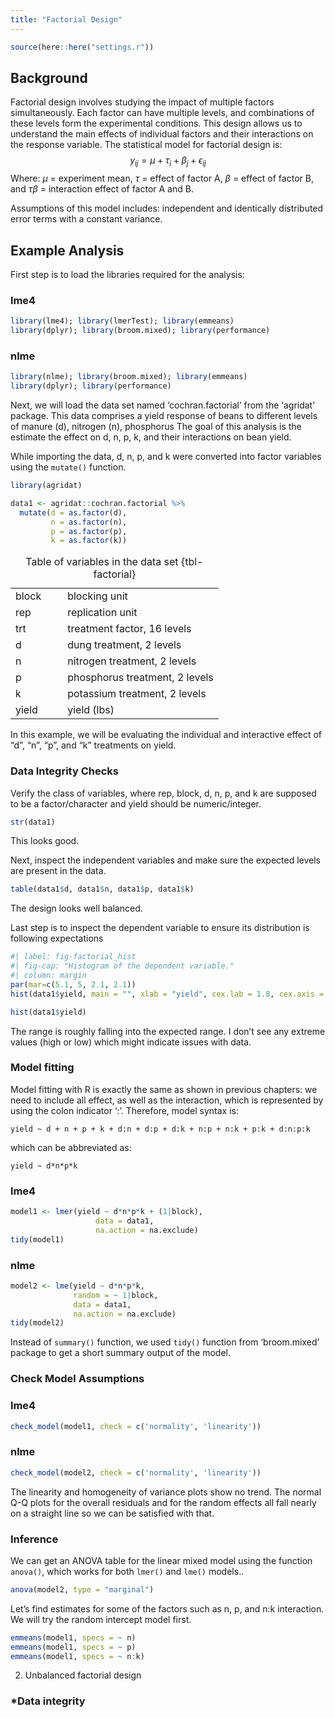```yaml
---
title: "Factorial Design"
---
```


```r
source(here::here("settings.r"))
```

## Background

Factorial design involves studying the impact of multiple factors simultaneously. Each factor can have multiple levels, and combinations of these levels form the experimental conditions. This design allows us to understand the main effects of individual factors and their interactions on the response variable. The statistical model for factorial design is:
$$y_{ij} = \mu +  \tau_i+ \beta_j + \epsilon_{ij}$$ Where:
$\mu$ = experiment mean, $\tau$ = effect of factor A, $\beta$ = effect of factor B, and $\tau\beta$ = interaction effect of factor A and B.

Assumptions of this model includes: independent and identically distributed error terms with a constant variance.


## Example Analysis
First step is to load the libraries required for the analysis:

::: panel-tabset
### lme4
```r
library(lme4); library(lmerTest); library(emmeans)
library(dplyr); library(broom.mixed); library(performance)
```
### nlme
```r
library(nlme); library(broom.mixed); library(emmeans)
library(dplyr); library(performance)
```
:::
Next, we will load the data set named 'cochran.factorial' from the 'agridat' package. This data comprises a yield response of beans to different levels of manure (d), nitrogen (n), phosphorus The goal of this analysis is the estimate the effect on d, n, p, k, and their interactions on bean yield.

While importing the data, d, n, p, and k were converted into factor variables using the `mutate()` function.

```r
library(agridat)

data1 <- agridat::cochran.factorial %>% 
  mutate(d = as.factor(d),
         n = as.factor(n),
         p = as.factor(p),
         k = as.factor(k))
```
|                        |                                                                                  |
|------------------|------------------------------------------------------|
| block                  | blocking unit                                                                    |
| rep                  | replication unit                                               |
| trt                    | treatment factor, 16 levels                                                     |
| d                | dung treatment, 2 levels                                    |
| n              | nitrogen treatment, 2 levels                        |
| p | phosphorus treatment, 2 levels     |
| k                | potassium treatment, 2 levels |
| yield            | yield (lbs)                                                         |

: Table of variables in the data set {tbl-factorial}

In this example, we will be evaluating the individual and interactive effect of "d", "n", "p", and "k" treatments on yield.


### Data Integrity Checks
Verify the class of variables, where rep, block, d, n, p, and k are supposed to be a factor/character and yield should be numeric/integer. 
```r
str(data1)
```
This looks good.

Next, inspect the independent variables and make sure the expected levels are present in the data.
```r
table(data1$d, data1$n, data1$p, data1$k)
```
The design looks well balanced.

Last step is to inspect the dependent variable to ensure its distribution is following expectations
```r
#| label: fig-factorial_hist
#| fig-cap: "Histogram of the dependent variable."
#| column: margin
par(mar=c(5.1, 5, 2.1, 2.1))
hist(data1$yield, main = "", xlab = "yield", cex.lab = 1.8, cex.axis = 1.5)
```
```r
hist(data1$yield)
```
The range is roughly falling into the expected range. I don't see any extreme values (high or low) which might indicate issues with data.

### Model fitting

Model fitting with R is exactly the same as shown in previous chapters: we need to include all effect, as well as the interaction, which is represented by using the colon indicator ‘:’. Therefore, model syntax is:

`yield ~ d + n + p + k + d:n + d:p + d:k + n:p + n:k + p:k + d:n:p:k`

which can be abbreviated as:

`yield ~ d*n*p*k`

::: panel-tabset
### lme4
```r
model1 <- lmer(yield ~ d*n*p*k + (1|block),
                   data = data1, 
                   na.action = na.exclude)
tidy(model1)
```
### nlme
```r
model2 <- lme(yield ~ d*n*p*k,
              random = ~ 1|block,
              data = data1, 
              na.action = na.exclude)
tidy(model2)
```   
:::

::: column-margin
::: callout-note
Instead of `summary()` function, we used `tidy()` function from 'broom.mixed' package to get a short summary output of the model.
:::
:::
### Check Model Assumptions

::: panel-tabset
### lme4
```r
check_model(model1, check = c('normality', 'linearity'))
```
### nlme
```r
check_model(model2, check = c('normality', 'linearity'))
```   
:::

The linearity and homogeneity of variance plots show no trend. The normal Q-Q plots for the overall residuals and for the random effects all fall nearly on a straight line so we can be satisfied with that.

### Inference
We can get an ANOVA table for the linear mixed model using the function `anova()`, which works for both `lmer()` and `lme()` models..
```r
anova(model2, type = "marginal")
```
Let’s find estimates for some of the factors such as n, p, and n:k interaction. We will try the random intercept model first.
```r
emmeans(model1, specs = ~ n)
emmeans(model1, specs = ~ p)
emmeans(model1, specs = ~ n:k)
```

2.  Unbalanced factorial design

### *Data integrity

